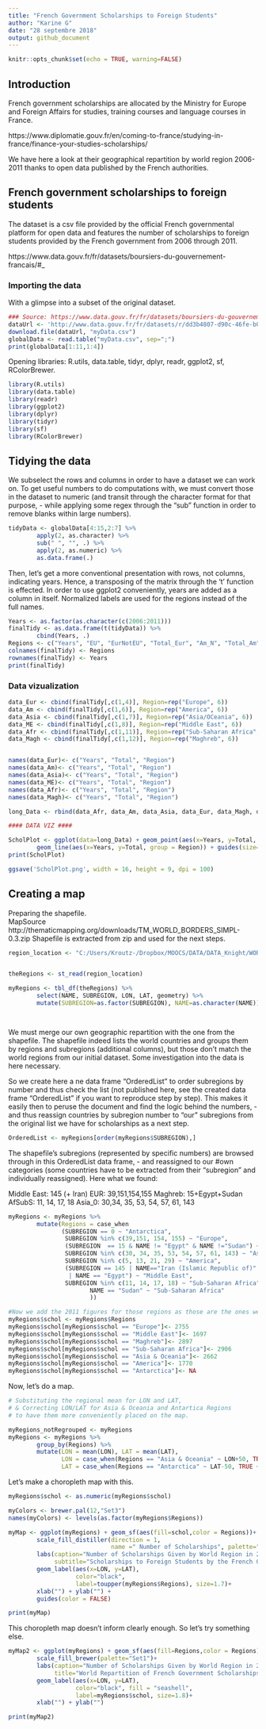 ```yaml
---
title: "French Government Scholarships to Foreign Students"
author: "Karine G"
date: "28 septembre 2018"
output: github_document
---
```


```r
knitr::opts_chunk$set(echo = TRUE, warning=FALSE)
```

## Introduction

French government scholarships are allocated by the Ministry for Europe and Foreign Affairs for studies, training courses and language courses in France. 

https://www.diplomatie.gouv.fr/en/coming-to-france/studying-in-france/finance-your-studies-scholarships/

We have here a look at their geographical repartition by world region 2006-2011 thanks to open data published by the French authorities.

## French government scholarships to foreign students


The dataset is a csv file provided by the official French governmental platform for open data and features the number of scholarships to foreign students provided by the French government from 2006 through 2011. 

https://www.data.gouv.fr/fr/datasets/boursiers-du-gouvernement-francais/#_

### Importing the data 

With a glimpse into a subset of the original dataset.

```r
### Source: https://www.data.gouv.fr/fr/datasets/boursiers-du-gouvernement-francais/#_ 
dataUrl <- 'http://www.data.gouv.fr/fr/datasets/r/dd3b4807-d90c-46fe-b03a-2ad250db979f'
download.file(dataUrl, "myData.csv")
globalData <- read.table("myData.csv", sep=";")
print(globalData[1:11,1:4])
```

Opening libraries: R.utils, data.table, tidyr, dplyr, readr, ggplot2, sf, RColorBrewer. 

```r
library(R.utils)
library(data.table)
library(readr)
library(ggplot2)
library(dplyr)
library(tidyr)
library(sf)
library(RColorBrewer)
```

## Tidying the data
We subselect the rows and columns in order to have a dataset we can work on. To get useful numbers to do computations with, we must convert those in the dataset to numeric (and transit through the character format for that purpose, - while applying some regex through the "sub" function in order to remove blanks within large numbers).

```r
tidyData <- globalData[4:15,2:7] %>% 
        apply(2, as.character) %>% 
        sub(" ", "", .) %>% 
        apply(2, as.numeric) %>%
        as.data.frame(.)
```

Then, let's get a more conventional presentation with rows, not columns, indicating years. Hence, a transposing of the matrix through the 't' function is effected. In order to use ggplot2 conveniently, years are added as a column in itself. Normalized labels are used for the regions instead of the full names.

```r

Years <- as.factor(as.character(c(2006:2011)))
finalTidy <- as.data.frame(t(tidyData)) %>% 
        cbind(Years, .)
Regions <- c("Years", "EU", "EurNotEU", "Total_Eur", "Am_N", "Total_Am", "Total_Asia_O", "Middle_E", "AfSubS_F", "AfSubS_nF","Total_AfSubS", "Maghreb", "Total_Ge")
colnames(finalTidy) <- Regions
rownames(finalTidy) <- Years
print(finalTidy)
```

### Data vizualization

```r

data_Eur <- cbind(finalTidy[,c(1,4)], Region=rep("Europe", 6))
data_Am <- cbind(finalTidy[,c(1,6)], Region=rep("America", 6))
data_Asia <- cbind(finalTidy[,c(1,7)], Region=rep("Asia/OCeania", 6))
data_ME <- cbind(finalTidy[,c(1,8)], Region=rep("Middle East", 6))
data_Afr <- cbind(finalTidy[,c(1,11)], Region=rep("Sub-Saharan Africa", 6))
data_Magh <- cbind(finalTidy[,c(1,12)], Region=rep("Maghreb", 6))


names(data_Eur)<- c("Years", "Total", "Region")
names(data_Am)<- c("Years", "Total", "Region")
names(data_Asia)<- c("Years", "Total", "Region")
names(data_ME)<- c("Years", "Total", "Region")
names(data_Afr)<- c("Years", "Total", "Region")
names(data_Magh)<- c("Years", "Total", "Region")

long_Data <- rbind(data_Afr, data_Am, data_Asia, data_Eur, data_Magh, data_ME)

#### DATA VIZ ####

ScholPlot <- ggplot(data=long_Data) + geom_point(aes(x=Years, y=Total, color = Region, size= 10)) +
        geom_line(aes(x=Years, y=Total, group = Region)) + guides(size=FALSE)
print(ScholPlot)

ggsave('ScholPlot.png', width = 16, height = 9, dpi = 100)
```


## Creating a map

Preparing the shapefile.  
MapSource http://thematicmapping.org/downloads/TM_WORLD_BORDERS_SIMPL-0.3.zip 
Shapefile is extracted from zip and used for the next steps.


``` r


region_location <- "C:/Users/Kroutz-/Dropbox/MOOCS/DATA/DATA_Knight/WORLD_SIMPL/TM_WORLD_BORDERS_SIMPL-0.3.shp"


theRegions <- st_read(region_location)

myRegions <- tbl_df(theRegions) %>%
        select(NAME, SUBREGION, LON, LAT, geometry) %>%
        mutate(SUBREGION=as.factor(SUBREGION), NAME=as.character(NAME))




```` 

We must merge our own geographic repartition with the one from the shapefile. The shapefile indeed lists the world countries and groups them by regions and subregions (additional columns), but those don't match the world regions from our initial dataset. Some investigation into the data is here necessary.

So we create here a ne data frame "OrderedList" to order subregions by number and thus check the list (not published here, see the created data frame "OrderedList" if you want to reproduce step by step). This makes it easily then to peruse the document and find the logic behind the numbers, - and thus reassign countries by subregion number to "our" subregions from the original list we have for scholarships as a next step.


```r


OrderedList <- myRegions[order(myRegions$SUBREGION),]


```

The shapefile's subregions (represented by specific numbers) are browsed through in this OrderedList data frame, - and reassigned to our #own categories (some countries have to be extracted from their "subregion" and individually reassigned). Here what we found:

Middle East: 145 (+ Iran)
EUR:  39,151,154,155
Maghreb:   15+Egypt+Sudan
AfSubS:   11, 14, 17, 18
Asia_0:   30,34, 35, 53, 54, 57, 61, 143


```r


myRegions <- myRegions %>%
        mutate(Regions = case_when
               (SUBREGION == 0 ~ "Antarctica", 
                SUBREGION %in% c(39,151, 154, 155) ~ "Europe",
                (SUBREGION  == 15 & NAME != "Egypt" & NAME !="Sudan") ~ "Maghreb",
                SUBREGION %in% c(30, 34, 35, 53, 54, 57, 61, 143) ~ "Asia & Oceania",
                SUBREGION %in% c(5, 13, 21, 29) ~ "America",
                (SUBREGION == 145 | NAME=="Iran (Islamic Republic of)"
                 | NAME == "Egypt") ~ "Middle East", 
                SUBREGION %in% c(11, 14, 17, 18) ~ "Sub-Saharan Africa",
                       NAME == "Sudan" ~ "Sub-Saharan Africa"
                       ))

#Now we add the 2011 figures for those regions as those are the ones we want to map.
myRegions$schol <- myRegions$Regions
myRegions$schol[myRegions$schol == "Europe"]<- 2755
myRegions$schol[myRegions$schol == "Middle East"]<- 1697
myRegions$schol[myRegions$schol == "Maghreb"]<- 2897
myRegions$schol[myRegions$schol == "Sub-Saharan Africa"]<- 2906
myRegions$schol[myRegions$schol == "Asia & Oceania"]<- 2662
myRegions$schol[myRegions$schol == "America"]<- 1770
myRegions$schol[myRegions$schol == "Antarctica"]<- NA

```

Now, let's do a map.

```r


# Substituting the regional mean for LON and LAT,
# & Correcting LON/LAT for Asia & Oceania and Antartica Regions 
# to have them more conveniently placed on the map.

myRegions_notRegrouped <- myRegions
myRegions <- myRegions %>%
        group_by(Regions) %>%
        mutate(LON = mean(LON), LAT = mean(LAT),
               LON = case_when(Regions == "Asia & Oceania" ~ LON+50, TRUE  ~ LON),
               LAT = case_when(Regions == "Antarctica" ~ LAT-50, TRUE ~ LAT))

```

Let's make a choropleth map with this.

```r

myRegions$schol <- as.numeric(myRegions$schol)

myColors <- brewer.pal(12,"Set3") 
names(myColors) <- levels(as.factor(myRegions$Regions))

myMap <- ggplot(myRegions) + geom_sf(aes(fill=schol,color = Regions))+
        scale_fill_distiller(direction = 1, 
                             name =" Number of Scholarships", palette="Oranges")+
        labs(caption="Number of Scholarships Given by World Region in 2016", 
             subtitle="Scholarships to Foreign Students by the French Government")+
        geom_label(aes(x=LON, y=LAT), 
                   color="black", 
                   label=toupper(myRegions$Regions), size=1.7)+
        xlab("") + ylab("") +
        guides(color = FALSE)

print(myMap)
````

This choropleth map doesn't inform clearly enough.
So let's try something else.

```r

myMap2 <- ggplot(myRegions) + geom_sf(aes(fill=Regions,color = Regions))+
        scale_fill_brewer(palette="Set1")+
        labs(caption="Number of Scholarships Given by World Region in 2016", 
             title="World Repartition of French Government Scholarships")+
        geom_label(aes(x=LON, y=LAT), 
                   color="black", fill = "seashell", 
                   label=myRegions$schol, size=1.8)+
        xlab("") + ylab("")

print(myMap2)

````
